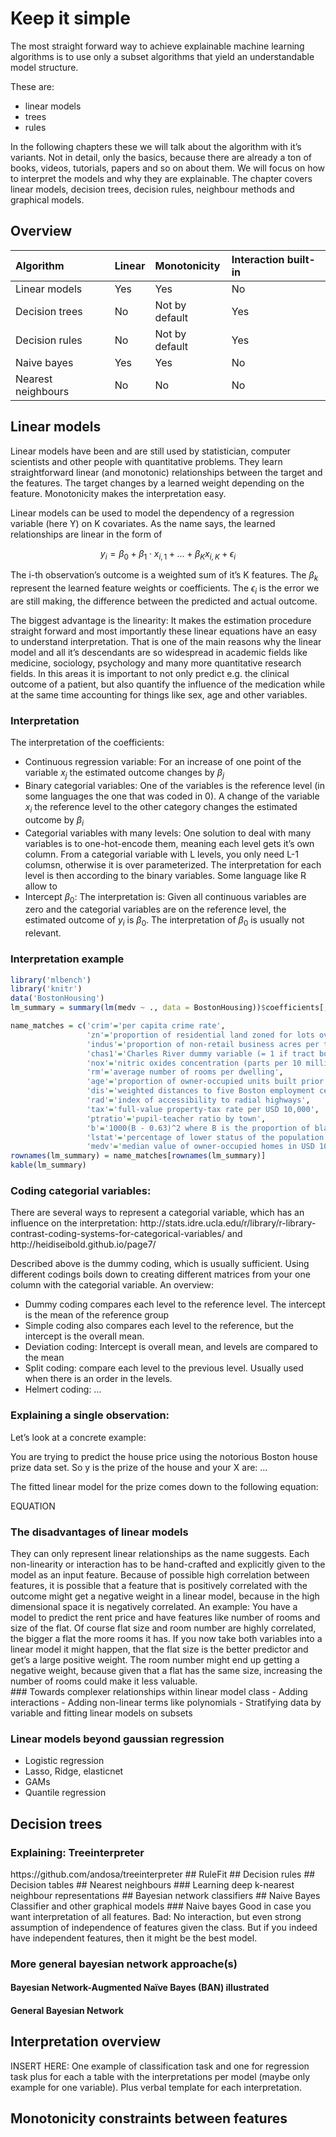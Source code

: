 # Keep it simple {#simple}


The most straight forward way to achieve explainable machine learning algorithms is to use only a subset algorithms that yield an understandable model structure.

These are:

* linear models
* trees
* rules

In the following chapters these we will talk about the algorithm with it's variants. Not in detail, only the basics, because there are already a ton of books, videos, tutorials, papers and so on about them. We will focus on how to interpret the models and why they are explainable.
The chapter covers linear models, decision trees, decision rules, neighbour methods and graphical models.

## Overview

| Algorithm |Linear |Monotonicity |Interaction built-in |
|:--------------|:----|:----|:------|
| Linear models | Yes | Yes | No |
| Decision trees | No | Not by default | Yes |
| Decision rules | No | Not by default | Yes |
| Naive bayes | Yes | Yes | No |
| Nearest neighbours | No | No | No |
## Linear models

Linear models have been and are still used by statistician, computer scientists and other people with quantitative problems. They learn straightforward linear (and monotonic) relationships between the target and the features. The target changes by a learned weight depending on the feature. Monotonicity makes the interpretation easy.


Linear models can be used to model the dependency of a regression variable (here Y) on K covariates. As the name says, the learned relationships are linear in the form of

$$y_{i} = \beta_{0} + \beta_{1} \cdot x_{i,1} + \ldots + \beta_{K} x_{i,K} + \epsilon_{i}$$

The i-th observation's outcome is a weighted sum of it's K features. The $\beta_{k}$ represent the learned feature weights or coefficients. The $\epsilon_{i}$ is the error we are still making, the difference between the predicted and actual outcome.

The biggest advantage is the linearity: It makes the estimation procedure straight forward and most importantly these linear equations have an easy to understand interpretation. That is one of the main reasons why the linear model and all it's descendants are so widespread in academic fields like medicine, sociology, psychology and many more quantitative research fields. In this areas it is important to not only predict e.g. the clinical outcome of a patient, but also quantify the influence of the medication while at the same time accounting for things like sex, age and other variables.

### Interpretation
The interpretation of the coefficients:

- Continuous regression variable: For an increase of one point of the variable $x_{j}$ the estimated outcome changes by $\beta_{j}$
- Binary categorial variables: One of the variables is the reference level (in some languages the one that was coded in 0). A change of the variable $x_{i}$ the reference level to the other category changes the estimated outcome by $\beta_{i}$
- Categorial variables with many levels: One solution to deal with many variables is to one-hot-encode them, meaning each level gets it's own column. From a categorial variable with L levels, you only need L-1 columsn, otherwise it is over parameterized. The interpretation for each level is then according to the binary variables. Some language like R allow to
- Intercept $\beta_{0}$: The interpretation is: Given all continuous variables are zero and the categorial variables are on the reference level, the estimated outcome of $y_{i}$ is $\beta_{0}$. The interpretation of $\beta_{0}$ is usually not relevant.

### Interpretation example

```r
library('mlbench')
library('knitr')
data('BostonHousing')
lm_summary = summary(lm(medv ~ ., data = BostonHousing))$coefficients[,c('Estimate', 'Std. Error')]

name_matches = c('crim'='per capita crime rate',
                 'zn'='proportion of residential land zoned for lots over 25,000 sq.ft',
                 'indus'='proportion of non-retail business acres per town',
                 'chas1'='Charles River dummy variable (= 1 if tract bounds river; 0 otherwise',
                 'nox'='nitric oxides concentration (parts per 10 million)',
                 'rm'='average number of rooms per dwelling',
                 'age'='proportion of owner-occupied units built prior to 1940',
                 'dis'='weighted distances to five Boston employment centres',
                 'rad'='index of accessibility to radial highways',
                 'tax'='full-value property-tax rate per USD 10,000',
                 'ptratio'='pupil-teacher ratio by town',
                 'b'='1000(B - 0.63)^2 where B is the proportion of blacks by town',
                 'lstat'='percentage of lower status of the population',
                 'medv'='median value of owner-occupied homes in USD 1000', '(Intercept)'='(Intercept)')
rownames(lm_summary) = name_matches[rownames(lm_summary)]
kable(lm_summary)
```


### Coding categorial variables:
There are several ways to represent a categorial variable, which has an influence on the interpretation: http://stats.idre.ucla.edu/r/library/r-library-contrast-coding-systems-for-categorical-variables/ and
http://heidiseibold.github.io/page7/

Described above is the dummy coding, which is usually sufficient.
Using different codings boils down to creating different matrices from your one column with the categorial variable.
An overview:

- Dummy coding compares each level to the reference level. The intercept is the mean of the reference group
- Simple coding also compares each level to the reference, but the intercept is the overall mean.
- Deviation coding: Intercept is overall mean, and levels are compared to the mean
- Split coding: compare each level to the previous level. Usually used when there is an order in the levels.
- Helmert coding: ...





### Explaining a single observation:

Let's look at a concrete example:

You are trying to predict the house price using the notorious Boston house prize data set. So y is the prize of the house and your X are: ...

The fitted linear model for the prize comes down to the following equation:

EQUATION


### The disadvantages of linear models
They can only represent linear relationships as the name suggests. Each non-linearity or interaction has to be hand-crafted and explicitly given to the model as an input feature.
Because of possible high correlation between features, it is possible that a feature that is positively correlated with the outcome might get a negative weight in a linear model, because in the high dimensional space it is negatively correlated. An example: You have a model to predict the rent price and have features like number of rooms and size of the flat. Of course flat size and room number are highly correlated, the bigger a flat the more rooms it has. If you now take both variables into a linear model it might happen, that the flat size is the better predictor and get's a large positive weight. The room number might end up getting a negative weight, because given that a flat has the same size, increasing the number of rooms could make it less valuable.  
### Towards complexer relationships within linear model class
- Adding interactions
- Adding non-linear terms like polynomials
- Stratifying data by variable and fitting linear models on subsets

### Linear models beyond gaussian regression
- Logistic regression
- Lasso, Ridge, elasticnet
- GAMs
- Quantile regression


## Decision trees
### Explaining: Treeinterpreter
https://github.com/andosa/treeinterpreter
## RuleFit
## Decision rules
## Decision tables
## Nearest neighbours
### Learning deep k-nearest neighbour representations
## Bayesian network classifiers
## Naive Bayes Classifier and other graphical models
### Naive bayes
Good in case you want interpretation of all features. Bad: No interaction, but even strong assumption of independence of features given the class. But if you indeed have independent features, then it might be the best model.

### More general bayesian network approache(s)
#### Bayesian Network-Augmented Naïve Bayes (BAN) illustrated
#### General Bayesian Network



## Interpretation overview
INSERT HERE: One example of classification task and one for regression task plus for each a table with the interpretations per model (maybe only example for one variable). Plus verbal template for each interpretation.

## Monotonicity constraints between features
